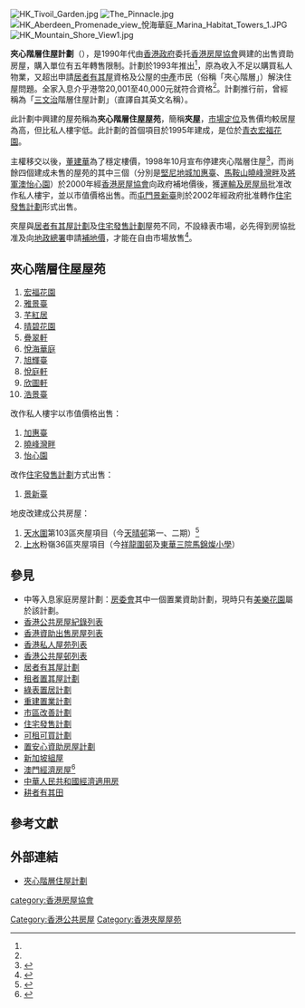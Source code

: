 [[File:HK_Tivoil_Garden.jpg|thumb]]
[[File:The_Pinnacle.jpg|thumb]]
[[File:HK_Aberdeen_Promenade_view_悅海華庭_Marina_Habitat_Towers_1.JPG|thumb]]
[[File:HK_Mountain_Shore_View1.jpg|thumb]]

'''夾心階層住屋計劃'''（{{lang-en|'''Sandwich Class Housing Scheme''', '''SCHS'''}}），是1990年代由[[英屬香港|香港政府]]委托[[香港房屋協會|香港房屋協會]]興建的出售資助房屋，購入單位有五年轉售限制。計劃於1993年推出<ref name="趣談"/>，原為收入不足以購買私人物業，又超出申請[[居者有其屋|居者有其屋]]資格及公屋的[[中產|中產]]市民（俗稱「夾心階層」）解決住屋問題。全家入息介乎港幣20,001至40,000元就符合資格<ref name="趣談"/>。計劃推行前，曾經稱為「[[三文治|三文治]]階層住屋計劃」（直譯自其英文名稱）。

此計劃中興建的屋苑稱為'''夾心階層住屋屋苑'''，簡稱'''夾屋'''，[[市場定位|市場定位]]及售價均較居屋為高，但比私人樓宇低。此計劃的首個項目於1995年建成，是位於[[青衣島|青衣]][[宏福花園|宏福花園]]。

主權移交以後，[[董建華|董建華]]為了穩定樓價，1998年10月宣布停建夾心階層住屋<ref name="趣談">{{cite book|author1=鄭心墀|title=趣談今昔香港|publisher=萬里機構|location=香港|isbn=962-14-1750-3|pages=p164}}</ref>，而尚餘四個建成未售的屋苑的其中三個（分別是[[堅尼地城|堅尼地城]][[加惠臺|加惠臺]]、[[馬鞍山_(香港市鎮)|馬鞍山]][[曉峰灣畔|曉峰灣畔]]及[[將軍澳|將軍澳]][[怡心園|怡心園]]）於2000年經[[香港房屋協會|香港房屋協會]]向政府補地價後，獲[[運輸及房屋局|運輸及房屋局]]批准改作私人樓宇，並以市值價格出售。而[[屯門|屯門]][[景新臺|景新臺]]則於2002年經政府批准轉作[[住宅發售計劃|住宅發售計劃]]形式出售。

夾屋與[[居者有其屋計劃|居者有其屋計劃]]及[[住宅發售計劃|住宅發售計劃]]屋苑不同，不設綠表市場，必先得到房協批准及向[[地政總署|地政總署]]申請[[補地價|補地價]]，才能在自由市場放售<ref>{{Cite web |url=http://hk.apple.nextmedia.com/financeestate/art/20100316/13824563 |title=入場門檻低　夾屋投資價值遜居屋 設施雖佳　租售限制多 |accessdate=2017-04-09 |archive-date=2017-04-10 |archive-url=https://web.archive.org/web/20170410051617/http://hk.apple.nextmedia.com/financeestate/art/20100316/13824563 |dead-url=no }}</ref>。

==夾心階層住屋屋苑==
# [[宏福花園|宏福花園]]
# [[雅景臺|雅景臺]] 
# [[芊紅居|芊紅居]]
# [[晴碧花園|晴碧花園]]
# [[疊翠軒|疊翠軒]]
# [[悅海華庭|悅海華庭]]
# [[旭輝臺|旭輝臺]]
# [[悅庭軒|悅庭軒]]
# [[欣圖軒|欣圖軒]]
# [[浩景臺|浩景臺]]
改作私人樓宇以市值價格出售：
# [[加惠臺|加惠臺]]
# [[曉峰灣畔|曉峰灣畔]]
# [[怡心園|怡心園]]
改作[[住宅發售計劃|住宅發售計劃]]方式出售：
# [[景新臺|景新臺]]
地皮改建成公共房屋：
# [[天水圍|天水圍]]第103區夾屋項目（今[[天晴邨|天晴邨]]第一、二期）<ref>{{Cite web |url=http://www1.ozp.tpb.gov.hk/gist/apply/en_tc/A_TSW_8_TC.pdf |title=城市規劃委員會於1997年接獲的申請 |accessdate=2017-09-19 |archive-date=2017-09-19 |archive-url=https://web.archive.org/web/20170919234140/http://www1.ozp.tpb.gov.hk/gist/apply/en_tc/A_TSW_8_TC.pdf |dead-url=no }}</ref>
# [[上水|上水]]粉嶺36區夾屋項目（今[[祥龍圍邨|祥龍圍邨]]及[[東華三院馬錦燦小學|東華三院馬錦燦小學]]）

==參見==
*中等入息家庭房屋計劃：[[香港房屋委員會|房委會]]其中一個置業資助計劃，現時只有[[美樂花園|美樂花園]]屬於該計劃。
*[[香港公共房屋紀錄列表|香港公共房屋紀錄列表]]
*[[香港資助出售房屋列表|香港資助出售房屋列表]]
*[[香港私人屋苑列表|香港私人屋苑列表]]
*[[香港公共屋邨列表|香港公共屋邨列表]]
*[[居者有其屋計劃|居者有其屋計劃]]
*[[租者置其屋計劃|租者置其屋計劃]]
*[[綠表置居計劃|綠表置居計劃]]
*[[重建置業計劃|重建置業計劃]]
*[[市區改善計劃|市區改善計劃]]
*[[住宅發售計劃|住宅發售計劃]]
*[[可租可買計劃|可租可買計劃]]
*[[置安心資助房屋計劃|置安心資助房屋計劃]]
*[[新加坡|新加坡]][[組屋|組屋]]
*[[經濟房屋|澳門經濟房屋]]<ref>{{zh-hant}}{{cite web|title=經濟房屋|publisher=[[澳門房屋局|澳門房屋局]]|date=|url=http://www.ihm.gov.mo/cn/page/index.php?id=39|deadurl=yes|archiveurl=https://web.archive.org/web/20110926012618/http://www.ihm.gov.mo/cn/page/index.php?id=39|archivedate=2011年9月26日|df=|access-date=2011年10月11日}}</ref>
*[[中華人民共和國|中華人民共和國]][[經濟適用房|經濟適用房]]
*[[耕者有其田|耕者有其田]]

== 參考文獻 ==
{{Reflist}}

==外部連結==
*[https://www.hkhs.com/tc/our-business/property-detail/id/6/type/2/house/1 夾心階層住屋計劃]{{Wayback|url=https://www.hkhs.com/tc/our-business/property-detail/id/6/type/2/house/1|date=20181210111054}}

[[Category:香港公共房屋|Category:香港公共房屋]]
[[Category:香港夾屋屋苑|Category:香港夾屋屋苑]]
[[category:香港房屋協會|category:香港房屋協會]]